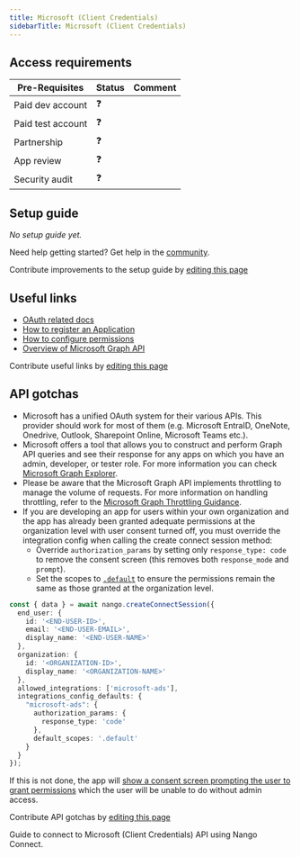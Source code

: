 ```yaml
---
title: Microsoft (Client Credentials)
sidebarTitle: Microsoft (Client Credentials)
---
```



<Overview />
<PreBuiltTooling />
<PreBuiltUseCases />

## Access requirements
| Pre-Requisites | Status | Comment|
| - | - | - |
| Paid dev account | ❓ |  |
| Paid test account | ❓ |  |
| Partnership | ❓ | |
| App review | ❓ |  |
| Security audit | ❓ | |


## Setup guide

_No setup guide yet._

<Tip>Need help getting started? Get help in the [community](https://nango.dev/slack).</Tip>

<Note>Contribute improvements to the setup guide by [editing this page](https://github.com/nangohq/nango/tree/master/docs-v2/integrations/all/microsoft-oauth2-cc.mdx)</Note>


## Useful links

-   [OAuth related docs](https://learn.microsoft.com/en-us/graph/auth-v2-service?tabs=http#token-request)
-   [How to register an Application](https://learn.microsoft.com/en-us/graph/auth-register-app-v2)
-   [How to configure permissions](https://learn.microsoft.com/en-us/graph/auth-v2-service?tabs=curl#step-1-configure-permissions-for-microsoft-graph)
-   [Overview of Microsoft Graph API](https://learn.microsoft.com/en-us/graph/overview)

<Note>Contribute useful links by [editing this page](https://github.com/nangohq/nango/tree/master/docs-v2/integrations/all/microsoft-oauth2-cc.mdx)</Note>

## API gotchas

-   Microsoft has a unified OAuth system for their various APIs. This provider should work for most of them (e.g. Microsoft EntraID, OneNote, Onedrive, Outlook, Sharepoint Online, Microsoft Teams etc.).
-   Microsoft offers a tool that allows you to construct and perform Graph API queries and see their response for any apps on which you have an admin, developer, or tester role. For more information you can check [Microsoft Graph Explorer](https://developer.microsoft.com/en-us/graph/graph-explorer).
-   Please be aware that the Microsoft Graph API implements throttling to manage the volume of requests. For more information on handling throttling, refer to the [Microsoft Graph Throttling Guidance](https://learn.microsoft.com/en-us/graph/throttling).
-   If you are developing an app for users within your own organization and the app has already been granted adequate permissions at the organization level with user consent turned off, you must override the integration config when calling the create connect session method:
    - Override `authorization_params` by setting only `response_type: code` to remove the consent screen (this removes both `response_mode` and `prompt`).
    - Set the scopes to [`.default`](https://learn.microsoft.com/en-us/entra/identity-platform/scopes-oidc#the-default-scope) to ensure the permissions remain the same as those granted at the organization level.

```typescript
const { data } = await nango.createConnectSession({
  end_user: {
    id: '<END-USER-ID>',
    email: '<END-USER-EMAIL>',
    display_name: '<END-USER-NAME>'
  },
  organization: {
    id: '<ORGANIZATION-ID>',
    display_name: '<ORGANIZATION-NAME>'
  },
  allowed_integrations: ['microsoft-ads'],
  integrations_config_defaults: {
    "microsoft-ads": {
      authorization_params: {
        response_type: 'code'
      },
      default_scopes: '.default'
    }
  }
});
```

If this is not done, the app will [show a consent screen prompting the user to grant permissions](https://learn.microsoft.com/en-us/entra/identity-platform/scopes-oidc#example-1-the-user-or-tenant-admin-has-granted-permissions) which the user will be unable to do without admin access.

<Note>Contribute API gotchas by [editing this page](https://github.com/nangohq/nango/tree/master/docs-v2/integrations/all/microsoft-oauth2-cc.mdx)</Note>

<Card title="Connect to Microsoft (Client Credentials)" icon="link" href="/integrations/all/microsoft-oauth2-cc/connect" horizontal>
  Guide to connect to Microsoft (Client Credentials) API using Nango Connect.
</Card>